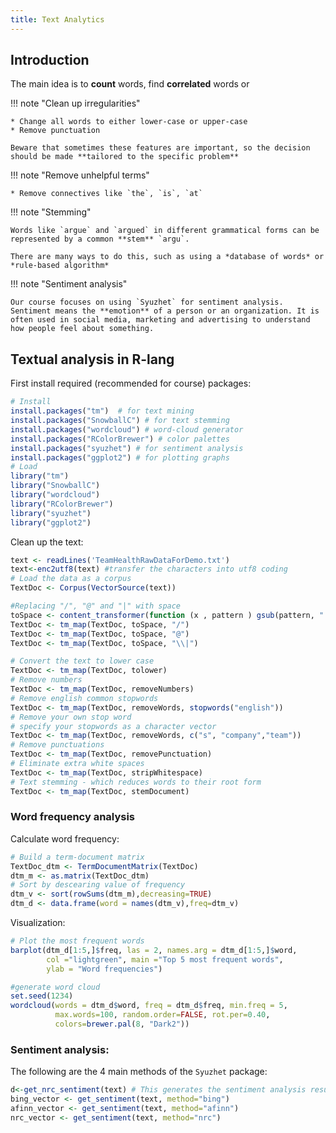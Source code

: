 ```yaml
---
title: Text Analytics
---
```


## Introduction

The main idea is to **count** words, find **correlated** words or

!!! note "Clean up irregularities"

    * Change all words to either lower-case or upper-case
    * Remove punctuation

    Beware that sometimes these features are important, so the decision should be made **tailored to the specific problem**

!!! note "Remove unhelpful terms"

    * Remove connectives like `the`, `is`, `at`

!!! note "Stemming"

    Words like `argue` and `argued` in different grammatical forms can be represented by a common **stem** `argu`. 

    There are many ways to do this, such as using a *database of words* or *rule-based algorithm*

!!! note "Sentiment analysis"

    Our course focuses on using `Syuzhet` for sentiment analysis. Sentiment means the **emotion** of a person or an organization. It is often used in social media, marketing and advertising to understand how people feel about something.

## Textual analysis in R-lang

First install required (recommended for course) packages:

```r
# Install
install.packages("tm")  # for text mining
install.packages("SnowballC") # for text stemming
install.packages("wordcloud") # word-cloud generator 
install.packages("RColorBrewer") # color palettes
install.packages("syuzhet") # for sentiment analysis
install.packages("ggplot2") # for plotting graphs
# Load
library("tm")
library("SnowballC")
library("wordcloud")
library("RColorBrewer")
library("syuzhet")
library("ggplot2")
```

Clean up the text:

```r
text <- readLines('TeamHealthRawDataForDemo.txt')
text<-enc2utf8(text) #transfer the characters into utf8 coding
# Load the data as a corpus
TextDoc <- Corpus(VectorSource(text))

#Replacing "/", "@" and "|" with space
toSpace <- content_transformer(function (x , pattern ) gsub(pattern, " ", x))
TextDoc <- tm_map(TextDoc, toSpace, "/")
TextDoc <- tm_map(TextDoc, toSpace, "@")
TextDoc <- tm_map(TextDoc, toSpace, "\\|")

# Convert the text to lower case
TextDoc <- tm_map(TextDoc, tolower)
# Remove numbers
TextDoc <- tm_map(TextDoc, removeNumbers)
# Remove english common stopwords
TextDoc <- tm_map(TextDoc, removeWords, stopwords("english"))
# Remove your own stop word
# specify your stopwords as a character vector
TextDoc <- tm_map(TextDoc, removeWords, c("s", "company","team")) 
# Remove punctuations
TextDoc <- tm_map(TextDoc, removePunctuation)
# Eliminate extra white spaces
TextDoc <- tm_map(TextDoc, stripWhitespace)
# Text stemming - which reduces words to their root form
TextDoc <- tm_map(TextDoc, stemDocument)
```

### Word frequency analysis

Calculate word frequency:

```r
# Build a term-document matrix
TextDoc_dtm <- TermDocumentMatrix(TextDoc)
dtm_m <- as.matrix(TextDoc_dtm)
# Sort by descearing value of frequency
dtm_v <- sort(rowSums(dtm_m),decreasing=TRUE)
dtm_d <- data.frame(word = names(dtm_v),freq=dtm_v)
```

Visualization:

```r
# Plot the most frequent words
barplot(dtm_d[1:5,]$freq, las = 2, names.arg = dtm_d[1:5,]$word,
        col ="lightgreen", main ="Top 5 most frequent words",
        ylab = "Word frequencies")

#generate word cloud
set.seed(1234)
wordcloud(words = dtm_d$word, freq = dtm_d$freq, min.freq = 5,
          max.words=100, random.order=FALSE, rot.per=0.40, 
          colors=brewer.pal(8, "Dark2"))
```

### Sentiment analysis:

The following are the 4 main methods of the `Syuzhet` package:

```r
d<-get_nrc_sentiment(text) # This generates the sentiment analysis results
bing_vector <- get_sentiment(text, method="bing")
afinn_vector <- get_sentiment(text, method="afinn")
nrc_vector <- get_sentiment(text, method="nrc")
```